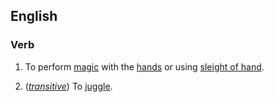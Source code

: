 ==English==

===Verb===
{{en-verb|prestidigitat}}

# {{lb|en|intransitive}} To perform [[magic]] with the [[hand]]s or using [[sleight of hand]].
# (''[[transitive]]'') To [[juggle]].